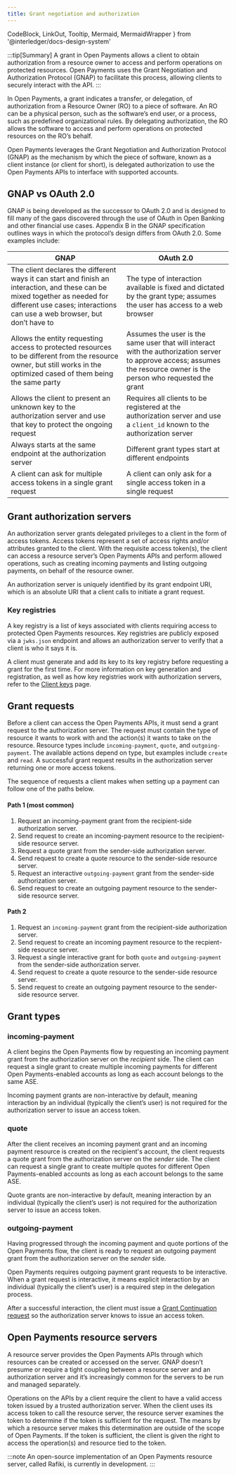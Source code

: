 ```yaml
---
title: Grant negotiation and authorization
---
```


  CodeBlock,
  LinkOut,
  Tooltip,
  Mermaid,
  MermaidWrapper
} from '@interledger/docs-design-system'

:::tip[Summary]
A grant in Open Payments allows a client to obtain authorization from a resource owner to access and perform operations on protected resources. Open Payments uses the Grant Negotiation and Authorization Protocol (GNAP) to facilitate this process, allowing clients to securely interact with the API.
:::

In Open Payments, a grant indicates a transfer, or delegation, of authorization from a Resource Owner (RO) to a piece of software. An RO can be a physical person, such as the software’s end user, or a process, such as predefined organizational rules. By delegating authorization, the RO allows the software to access and perform operations on protected resources on the RO’s behalf.

Open Payments leverages the <LinkOut href='https://datatracker.ietf.org/doc/html/draft-ietf-gnap-core-protocol'>Grant Negotiation and Authorization Protocol (GNAP)</LinkOut> as the mechanism by which the piece of software, known as a client instance (or client for short), is delegated authorization to use the Open Payments APIs to interface with supported accounts.

## GNAP vs OAuth 2.0

GNAP is being developed as the successor to OAuth 2.0 and is designed to fill many of the gaps discovered through the use of OAuth in Open Banking and other financial use cases. <LinkOut href='https://datatracker.ietf.org/doc/html/draft-ietf-gnap-core-protocol#name-compared-to-oauth-20'>Appendix B</LinkOut> in the GNAP specification outlines ways in which the protocol’s design differs from OAuth 2.0. Some examples include:

| GNAP                                                                                                                                                                                                    | OAuth 2.0                                                                                                                                                              |
| ------------------------------------------------------------------------------------------------------------------------------------------------------------------------------------------------------- | ---------------------------------------------------------------------------------------------------------------------------------------------------------------------- |
| The client declares the different ways it can start and finish an interaction, and these can be mixed together as needed for different use cases; interactions can use a web browser, but don’t have to | The type of interaction available is fixed and dictated by the grant type; assumes the user has access to a web browser                                                |
| Allows the entity requesting access to protected resources to be different from the resource owner, but still works in the optimized cased of them being the same party                                 | Assumes the user is the same user that will interact with the authorization server to approve access; assumes the resource owner is the person who requested the grant |
| Allows the client to present an unknown key to the authorization server and use that key to protect the ongoing request                                                                                 | Requires all clients to be registered at the authorization server and use a `client_id` known to the authorization server                                              |
| Always starts at the same endpoint at the authorization server                                                                                                                                          | Different grant types start at different endpoints                                                                                                                     |
| A client can ask for multiple access tokens in a single grant request                                                                                                                                   | A client can only ask for a single access token in a single request                                                                                                    |

## Grant authorization servers

An authorization server grants delegated privileges to a client in the form of access tokens. Access tokens represent a set of access rights and/or attributes granted to the client. With the requisite access token(s), the client can access a resource server’s Open Payments APIs and perform allowed operations, such as creating incoming payments and listing outgoing payments, on behalf of the resource owner.

An authorization server is uniquely identified by its grant endpoint URI, which is an absolute URI that a client calls to initiate a grant request.

### Key registries

A key registry is a list of keys associated with clients requiring access to protected Open Payments resources. Key registries are publicly exposed via a `jwks.json` endpoint and allows an authorization server to verify that a client is who it says it is.

A client must generate and add its key to its key registry before requesting a grant for the first time. For more information on key generation and registration, as well as how key registries work with authorization servers, refer to the [Client keys](/introduction/client-keys) page.

## Grant requests

Before a client can access the Open Payments APIs, it must send a grant request to the authorization server. The request must contain the type of resource it wants to work with and the action(s) it wants to take on the resource. Resource types include `incoming-payment`, `quote`, and `outgoing-payment`. The available actions depend on type, but examples include `create` and `read`. A successful grant request results in the authorization server returning one or more access tokens.

The sequence of requests a client makes when setting up a payment can follow one of the paths below.

#### Path 1 (most common)

1. Request an incoming-payment grant from the recipient-side authorization server.
2. Send request to create an incoming-payment resource to the recipient-side resource server.
3. Request a quote grant from the sender-side authorization server.
4. Send request to create a quote resource to the sender-side resource server.
5. Request an interactive `outgoing-payment` grant from the sender-side authorization server.
6. Send request to create an outgoing payment resource to the sender-side resource server.

#### Path 2

1. Request an `incoming-payment` grant from the recipient-side authorization server.
2. Send request to create an incoming payment resource to the recpient-side resource server.
3. Request a single interactive grant for both `quote` and `outgoing-payment` from the sender-side authorization server.
4. Send request to create a quote resource to the sender-side resource server.
5. Send request to create an outgoing payment resource to the sender-side resource server.

## Grant types

### incoming-payment

A client begins the Open Payments flow by requesting an incoming payment grant from the authorization server on the _recipient_ side. The client can request a single grant to create multiple incoming payments for different Open Payments-enabled accounts as long as each account belongs to the same <Tooltip content="Account servicing entity" client: load><span>ASE</span></Tooltip>.

Incoming payment grants are non-interactive by default, meaning interaction by an individual (typically the client’s user) is not required for the authorization server to issue an access token.

### quote

After the client receives an incoming payment grant and an incoming payment resource is created on the recipient's account, the client requests a quote grant from the authorization server on the _sender_ side. The client can request a single grant to create multiple quotes for different Open Payments-enabled accounts as long as each account belongs to the same <Tooltip content="Account servicing entity" client: load><span>ASE</span></Tooltip>.

Quote grants are non-interactive by default, meaning interaction by an individual (typically the client’s user) is not required for the authorization server to issue an access token.

### outgoing-payment

Having progressed through the incoming payment and quote portions of the Open Payments flow, the client is ready to request an outgoing payment grant from the authorization server on the _sender_ side.

Open Payments requires outgoing payment grant requests to be interactive. When a grant request is interactive, it means explicit interaction by an individual (typically the client’s user) is a required step in the delegation process.

After a successful interaction, the client must issue a [Grant Continuation request](/apis/auth-server/operations/post-continue) so the authorization server knows to issue an access token.

## Open Payments resource servers

A resource server provides the Open Payments APIs through which resources can be created or accessed on the server. GNAP doesn’t presume or require a tight coupling between a resource server and an authorization server and it’s increasingly common for the servers to be run and managed separately.

Operations on the APIs by a client require the client to have a valid access token issued by a <LinkOut href='https://datatracker.ietf.org/doc/html/draft-ietf-gnap-core-protocol-16#name-trust-relationships'>trusted authorization server</LinkOut>. When the client uses its access token to call the resource server, the resource server examines the token to determine if the token is sufficient for the request. The means by which a resource server makes this determination are outside of the scope of Open Payments. If the token is sufficient, the client is given the right to access the operation(s) and resource tied to the token.

:::note
An open-source implementation of an Open Payments resource server, called <LinkOut href='https://rafiki.dev'>Rafiki</LinkOut>, is currently in development.
:::
